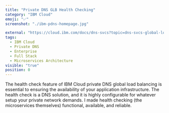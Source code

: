 ```yaml
---
title: "Private DNS GLB Health Checking"
category: "IBM Cloud"
emoji: "✅"
screenshot: "./ibm-pdns-homepage.jpg"

external: "https://cloud.ibm.com/docs/dns-svcs?topic=dns-svcs-global-load-balancers#add-a-health-check"
tags:
  - IBM Cloud
  - Private DNS
  - Enterprise
  - Full Stack
  - Microservices Architecture
visible: "true"
position: 0
---
```


The health check feature of IBM Cloud private DNS global load balancing is essential to ensuring the availability of your application infrastructure. The health check is a DNS solution, and it is highly configurable for whatever setup your private network demands. I made health checking (the microservices themselves) functional, available, and reliable.

